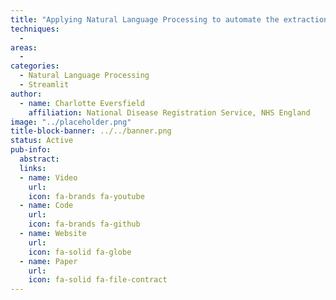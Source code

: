 ```yaml
---
title: "Applying Natural Language Processing to automate the extraction and classificiation of congenital anomaly diagnoses from free text and genetic data"
techniques:
  -
areas:
  -
categories:
  - Natural Language Processing
  - Streamlit
author:
  - name: Charlotte Eversfield
    affiliation: National Disease Registration Service, NHS England
image: "../placeholder.png"
title-block-banner: ../../banner.png
status: Active
pub-info:
  abstract:
  links:
  - name: Video
    url:
    icon: fa-brands fa-youtube
  - name: Code
    url:
    icon: fa-brands fa-github
  - name: Website
    url:
    icon: fa-solid fa-globe
  - name: Paper
    url:
    icon: fa-solid fa-file-contract
---
```



